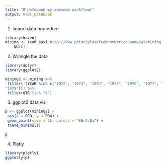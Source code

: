 ```yaml
---
title: "R Notebook my awesome workflow!"
output: html_notebook
---
```


1. Import data procedure
```r
library(haven)
mining <- read_sas("http://www.principlesofeconometrics.com/sas/mining.sas7bdat", 
    NULL)


```

2. Wrangle the data
```r

library(dplyr)
library(ggplot2)

mining2 <- mining %>%
 filter(!(YEAR %in% c("1972", "1973", "1974", "1975", "1976", "1977", "1978", 
"1979"))) %>%
 filter(QTR %in% "4")


```

3. ggplot2 data viz
```r
p <- ggplot(mining2) +
 aes(x = PRO, y = POW) +
 geom_point(size = 1L, colour = "#0c4c8a") +
 theme_minimal()

p

```

4. Plotly
```r
library(plotly)
ggplotly(p)


```